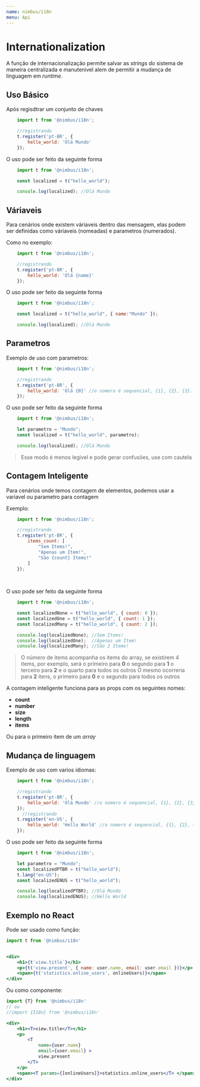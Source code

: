 ```yaml
---
name: nimbus/i18n
menu: Api
---
```



# **Internationalization** 


A função de internacionalização permite salvar as *strings*
do sistema de maneira centralizada e manutenivel alem de permitir
a mudança de linguagem em *runtime*.



## Uso Básico

Após regisdtrar um conjunto de chaves
```js
    import t from '@nimbus/i18n';

    //registrando 
    t.register('pt-BR', {
        hello_world: 'Olá Mundo'
    });

``` 

O uso pode ser feito da seguinte forma
```js
    import t from '@nimbus/i18n';

    const localized = t("hello_world");

    console.log(localized); //Olá Mundo
```

## Váriaveis
Para cenários onde existem váriaveis dentro das mensagem, elas podem ser definidas
como váriaveis (nomeadas) e parametros (numerados).

Como no exemplo:
```js
    import t from '@nimbus/i18n';

    //registrando 
    t.register('pt-BR', {
        hello_world: 'Olá {name}'
    });

```

O uso pode ser feito da seguinte forma
```js
    import t from '@nimbus/i18n';

    const localized = t("hello_world", { name:"Mundo" });

    console.log(localized); //Olá Mundo
```

## Parametros

Exemplo de uso com parametros:
```js
    import t from '@nimbus/i18n';

    //registrando 
    t.register('pt-BR', {
        hello_world: 'Olá {0}' //o nomero é sequencial, {1}, {2}, {3}...
    });

```

O uso pode ser feito da seguinte forma
```js
    import t from '@nimbus/i18n';

    let parametro = "Mundo";
    const localized = t("hello_world", parametro);

    console.log(localized); //Olá Mundo
```

> Esse modo é menos legivel e pode gerar confusões, use com cautela

## Contagem Inteligente
Para cenários onde temos contagem de elementos, podemos usar
a variavel ou parametro para contagem

Exemplo:
```js
    import t from '@nimbus/i18n';

    //registrando 
    t.register('pt-BR', {
        items_count: [
            "Sem Items!",
            "Apenas um Item!",
            "São {count} Items!"
        ]
    });
    
    

```

O uso pode ser feito da seguinte forma
```js
    import t from '@nimbus/i18n';

    const localizedNone = t("hello_world", { count: 0 });
    const localizedOne = t("hello_world", { count: 1 });
    const localizedMany = t("hello_world", { count: 2 });

    console.log(localizedNone); //Sem Items!
    console.log(localizedOne);  //Apenas um Item!
    console.log(localizedMany); //São 2 Items!
```

> O número de items acompanha os items do array, se existirem 4 items, por exemplo,
> será o primeiro para **0** o segundo para **1** o terceiro para **2** e o quarto para todos os outros
> O mesmo ocorreria para **2** itens, o primeiro para **0** e o segundo para todos os outros

A contagem inteligente funciona para as props com os seguintes nomes:
 - **count**
 - **number**
 - **size**
 - **length**
 - **items**

Ou para o primeiro item de um *array*

## Mudança de linguagem

Exemplo de uso com varios idiomas:
```js
    import t from '@nimbus/i18n';

    //registrando 
    t.register('pt-BR', {
        hello_world: 'Olá Mundo' //o nomero é sequencial, {1}, {2}, {3}...
    });
      //registrando 
    t.register('en-US', {
        hello_world: 'Hello World' //o nomero é sequencial, {1}, {2}, {3}...
    });

```

O uso pode ser feito da seguinte forma
```js
    import t from '@nimbus/i18n';

    let parametro = "Mundo";
    const localizedPTBR = t("hello_world");
    t.lang("en-US");
    const localizedENUS = t("hello_world");

    console.log(localizedPTBR); //Olá Mundo
    console.log(localizedENUS); //Hello World
```

## Exemplo no React

Pode ser usado como função:
```jsx
import t from '@nimbus/i18n'


<div>
    <h1>{t`view.title`}</h1>
    <p>{t('view.present', { name: user.name, email: user.email })}</p>
    <span>{t('statistics.online_users', onlineUsers)}</span>
</div>

```

Ou como componente:
```jsx
import {T} from '@nimbus/i18n'
// ou
//import {I18n} from '@nimbus/i18n'

<div>
    <h1><T>view.title</T></h1>
    <p>
        <T 
            name={user.name}
            email={user.email} >
            view.present
        </T>
    </p>
    <span><T params={[onlineUsers]}>statistics.online_users</T> </span>
</div>

```
